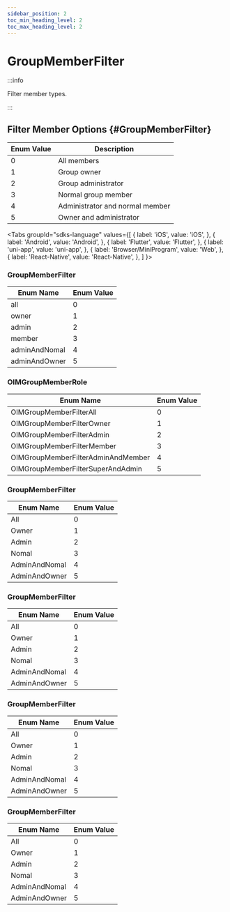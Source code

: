 ```yaml
---
sidebar_position: 2
toc_min_heading_level: 2
toc_max_heading_level: 2
---
```


# GroupMemberFilter

:::info

Filter member types.

:::

## Filter Member Options {#GroupMemberFilter}

| Enum Value | Description                |
| ---------- | -------------------------- |
| 0          | All members                |
| 1          | Group owner                |
| 2          | Group administrator        |
| 3          | Normal group member        |
| 4          | Administrator and normal member |
| 5          | Owner and administrator    |

<Tabs
groupId="sdks-language"
values={[
{ label: 'iOS', value: 'iOS', },
{ label: 'Android', value: 'Android', },
{ label: 'Flutter', value: 'Flutter', },
{ label: 'uni-app', value: 'uni-app', },
{ label: 'Browser/MiniProgram', value: 'Web', },
{ label: 'React-Native', value: 'React-Native', },
]
}>

<TabItem value="Flutter">

### GroupMemberFilter

| Enum Name       | Enum Value |
| --------------- | ---------- |
| all             | 0          |
| owner           | 1          |
| admin           | 2          |
| member          | 3          |
| adminAndNomal   | 4          |
| adminAndOwner   | 5          |

</TabItem>

<TabItem value="iOS">

### OIMGroupMemberRole

| Enum Name                       | Enum Value |
| ------------------------------- | ---------- |
| OIMGroupMemberFilterAll         | 0          |
| OIMGroupMemberFilterOwner       | 1          |
| OIMGroupMemberFilterAdmin       | 2          |
| OIMGroupMemberFilterMember      | 3          |
| OIMGroupMemberFilterAdminAndMember | 4      |
| OIMGroupMemberFilterSuperAndAdmin | 5      |

</TabItem>

<TabItem value="Android">

### GroupMemberFilter

| Enum Name       | Enum Value |
| --------------- | ---------- |
| All             | 0          |
| Owner           | 1          |
| Admin           | 2          |
| Nomal           | 3          |
| AdminAndNomal   | 4          |
| AdminAndOwner   | 5          |

</TabItem>

<TabItem value="Web">

### GroupMemberFilter

| Enum Name       | Enum Value |
| --------------- | ---------- |
| All             | 0          |
| Owner           | 1          |
| Admin           | 2          |
| Nomal           | 3          |
| AdminAndNomal   | 4          |
| AdminAndOwner   | 5          |

</TabItem>

<TabItem value="uni-app">

### GroupMemberFilter

| Enum Name       | Enum Value |
| --------------- | ---------- |
| All             | 0          |
| Owner           | 1          |
| Admin           | 2          |
| Nomal           | 3          |
| AdminAndNomal   | 4          |
| AdminAndOwner   | 5          |

</TabItem>

<TabItem value="React-Native">

### GroupMemberFilter

| Enum Name       | Enum Value |
| --------------- | ---------- |
| All             | 0          |
| Owner           | 1          |
| Admin           | 2          |
| Nomal           | 3          |
| AdminAndNomal   | 4          |
| AdminAndOwner   | 5          |

</TabItem>

</Tabs>